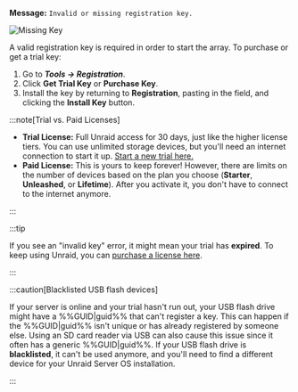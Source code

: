 **Message:**
`Invalid or missing registration key.`

![Missing Key](/img/Invalidormissingkey.png)

A valid registration key is required in order to start the array. To purchase or get a trial key:

1. Go to ***Tools → Registration***.
2. Click **Get Trial Key** or **Purchase Key**.
3. Install the key by returning to **Registration**, pasting in the field, and clicking the **Install Key** button.

:::note[Trial vs. Paid Licenses]

- **Trial License:** Full Unraid access for 30 days, just like the higher license tiers. You can use unlimited storage devices, but you'll need an internet connection to start it up. [Start a new trial here.](https://unraid.net/getting-started)
- **Paid License:** This is yours to keep forever! However, there are limits on the number of devices based on the plan you choose (**Starter**, **Unleashed**, or **Lifetime**). After you activate it, you don't have to connect to the internet anymore.

:::

:::tip

If you see an "invalid key" error, it might mean your trial has **expired**. To keep using Unraid, you can [purchase a license here](https://unraid.net/pricing).

:::

:::caution[Blacklisted USB flash devices]

If your server is online and your trial hasn't run out, your USB flash drive might have a %%GUID|guid%% that can't register a key. This can happen if the %%GUID|guid%% isn't unique or has already registered by someone else. Using an SD card reader via USB can also cause this issue since it often has a generic %%GUID|guid%%. If your USB flash drive is **blacklisted**, it can't be used anymore, and you'll need to find a different device for your Unraid Server OS installation.

:::
